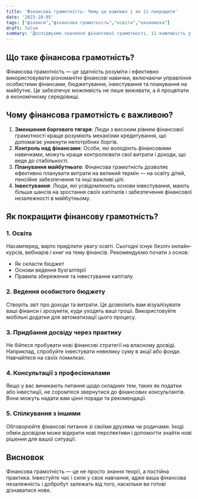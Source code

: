```yaml
---
title: 'Фінансова грамотність: Чому це важливо і як її покращити'
date: '2023-10-05'
tags: ["фінанси","фінансова грамотність","освіта","економіка"]
draft: false
summary: 'Досліджуємо значення фінансової грамотності, її важливість у сучасному світі та практичні поради для покращення власних фінансових навичок.'
---
```


## Що таке фінансова грамотність?

Фінансова грамотність — це здатність розуміти і ефективно використовувати різноманітні фінансові навички, включаючи управління особистими фінансами, бюджетування, інвестування та планування на майбутнє. Це забезпечує можливість не лише виживати, а й процвітати в економічному середовищі.

## Чому фінансова грамотність є важливою?

1. **Зменшення боргового тягаря**: Люди з високим рівнем фінансової грамотності краще розуміють механізми кредитування, що допомагає уникнути непотрібних боргів.
2. **Контроль над фінансами**: Особи, які володіють фінансовими навичками, можуть краще контролювати свої витрати і доходи, що веде до стабільності.
3. **Планування майбутнього**: Фінансова грамотність дозволяє ефективно планувати витрати на великий термін — на освіту дітей, пенсійне забезпечення та інші важливі цілі.
4. **Інвестування**: Люди, які усвідомлюють основи інвестування, мають більше шансів на зростання своїх капіталів і забезпечення фінансової незалежності в майбутньому.

## Як покращити фінансову грамотність?

### 1. Освіта

Насамперед, варто приділити увагу освіті. Сьогодні існує безліч онлайн-курсів, вебінарів і книг на тему фінансів. Рекомендуємо почати з основ:
   - Як скласти бюджет
   - Основи ведення бухгалтерії
   - Правила збереження та інвестування капіталу

### 2. Ведення особистого бюджету

Створіть звіт про доходи та витрати. Це дозволить вам візуалізувати ваші фінанси і зрозуміти, куди уходять ваші гроші. Використовуйте мобільні додатки для автоматизації цього процесу.

### 3. Придбання досвіду через практику

Не бійтеся пробувати нові фінансові стратегії на власному досвіді. Наприклад, спробуйте інвестувати невелику суму в акції або фонди. Навчайтеся на своїх помилках.

### 4. Консультації з професіоналами

Якщо у вас виникають питання щодо складних тем, таких як податки або інвестиції, не соромтеся звернутися до фінансових консультантів. Вони можуть надати вам цінні поради та рекомендації.

### 5. Спілкування з іншими

Обговорюйте фінансові питання зі своїми друзями чи родичами. Іноді обмін досвідом може відкрити нові перспективи і допомогти знайти нові рішення для вашої ситуації.

## Висновок

Фінансова грамотність — це не просто знання теорії, а постійна практика. Інвестуйте час і сили у своє навчання, адже ваша фінансова незалежність і добробут залежать від того, наскільки ви готові дізнаватися нове.
    
